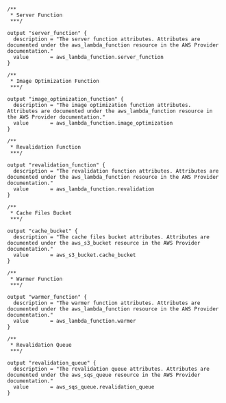 ```hcl outputs.tf
/**
 * Server Function
 ***/

output "server_function" {
  description = "The server function attributes. Attributes are documented under the aws_lambda_function resource in the AWS Provider documentation."
  value       = aws_lambda_function.server_function
}

/**
 * Image Optimization Function
 ***/

output "image_optimization_function" {
  description = "The image optimization function attributes. Attributes are documented under the aws_lambda_function resource in the AWS Provider documentation."
  value       = aws_lambda_function.image_optimization
}

/**
 * Revalidation Function
 ***/

output "revalidation_function" {
  description = "The revalidation function attributes. Attributes are documented under the aws_lambda_function resource in the AWS Provider documentation."
  value       = aws_lambda_function.revalidation
}

/**
 * Cache Files Bucket
 ***/

output "cache_bucket" {
  description = "The cache files bucket attributes. Attributes are documented under the aws_s3_bucket resource in the AWS Provider documentation."
  value       = aws_s3_bucket.cache_bucket
}

/**
 * Warmer Function
 ***/

output "warmer_function" {
  description = "The warmer function attributes. Attributes are documented under the aws_lambda_function resource in the AWS Provider documentation."
  value       = aws_lambda_function.warmer
}

/**
 * Revalidation Queue
 ***/

output "revalidation_queue" {
  description = "The revalidation queue attributes. Attributes are documented under the aws_sqs_queue resource in the AWS Provider documentation."
  value       = aws_sqs_queue.revalidation_queue
}
```
